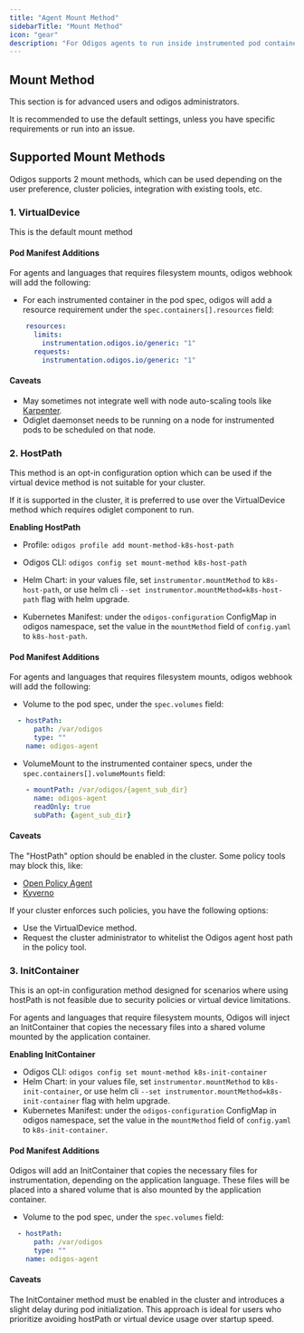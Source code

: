 ```yaml
---
title: "Agent Mount Method"
sidebarTitle: "Mount Method"
icon: "gear"
description: "For Odigos agents to run inside instrumented pod containers, certain files must be mounted into the container. In Kubernetes, these files are mounted under `/var/odigos` directory, with subdirectories for each agent. There are few mechanisms to achieve this, which are explained in this document."
---
```


## Mount Method

<Warning>
This section is for advanced users and odigos administrators.

It is recommended to use the default settings, unless you have specific requirements or run into an issue.
</Warning>

## Supported Mount Methods

Odigos supports 2 mount methods, which can be used depending on the user preference, cluster policies, integration with existing tools, etc.

### 1. VirtualDevice

<Info>
This is the default mount method
</Info>

#### Pod Manifest Additions

For agents and languages that requires filesystem mounts, odigos webhook will add the following:

- For each instrumented container in the pod spec, odigos will add a resource requirement under the `spec.containers[].resources` field:

```yaml
    resources:
      limits:
        instrumentation.odigos.io/generic: "1"
      requests:
        instrumentation.odigos.io/generic: "1"
```

#### Caveats

- May sometimes not integrate well with node auto-scaling tools like [Karpenter](https://karpenter.sh/).
- Odiglet daemonset needs to be running on a node for instrumented pods to be scheduled on that node.

### 2. HostPath

This method is an opt-in configuration option which can be used if the virtual device method is not suitable for your cluster.

If it is supported in the cluster, it is preferred to use over the VirtualDevice method which requires odiglet component to run.

**Enabling HostPath**

- Profile: `odigos profile add mount-method-k8s-host-path`

- Odigos CLI: `odigos config set mount-method k8s-host-path`

- Helm Chart: in your values file, set `instrumentor.mountMethod` to `k8s-host-path`, or use helm cli `--set instrumentor.mountMethod=k8s-host-path` flag with helm upgrade.

- Kubernetes Manifest: under the `odigos-configuration` ConfigMap in odigos namespace, set the value in the `mountMethod` field of `config.yaml` to `k8s-host-path`.

#### Pod Manifest Additions

For agents and languages that requires filesystem mounts, odigos webhook will add the following:

- Volume to the pod spec, under the `spec.volumes` field:

```yaml
  - hostPath:
      path: /var/odigos
      type: ""
    name: odigos-agent
```

- VolumeMount to the instrumented container specs, under the `spec.containers[].volumeMounts` field:

```yaml
    - mountPath: /var/odigos/{agent_sub_dir}
      name: odigos-agent
      readOnly: true
      subPath: {agent_sub_dir}
```

#### Caveats

The "HostPath" option should be enabled in the cluster. Some policy tools may block this, like:

- [Open Policy Agent](https://www.openpolicyagent.org/)
- [Kyverno](https://kyverno.io/)

If your cluster enforces such policies, you have the following options:

- Use the VirtualDevice method.
- Request the cluster administrator to whitelist the Odigos agent host path in the policy tool.


### 3. InitContainer

This is an opt-in configuration method designed for scenarios where using hostPath is not feasible due to security policies or virtual device limitations.

For agents and languages that require filesystem mounts, Odigos will inject an InitContainer that copies the necessary files into a shared volume mounted by the application container.

**Enabling InitContainer**

- Odigos CLI: `odigos config set mount-method k8s-init-container`
- Helm Chart: in your values file, set `instrumentor.mountMethod` to `k8s-init-container`, or use helm cli `--set instrumentor.mountMethod=k8s-init-container` flag with helm upgrade.
- Kubernetes Manifest: under the `odigos-configuration` ConfigMap in odigos namespace, set the value in the `mountMethod` field of `config.yaml` to `k8s-init-container`.

#### Pod Manifest Additions
Odigos will add an InitContainer that copies the necessary files for instrumentation, depending on the application language. These files will be placed into a shared volume that is also mounted by the application container.

- Volume to the pod spec, under the `spec.volumes` field:

```yaml
  - hostPath:
      path: /var/odigos
      type: ""
    name: odigos-agent
```

#### Caveats

The InitContainer method must be enabled in the cluster and introduces a slight delay during pod initialization.
This approach is ideal for users who prioritize avoiding hostPath or virtual device usage over startup speed.
